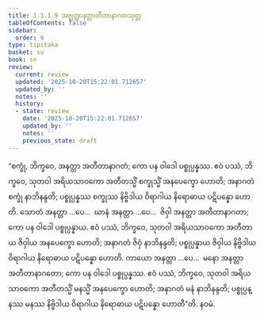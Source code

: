 ```yaml
---
title: 1.1.1.9 အဇ္ဈတ္တာနတ္တာတီတာနာဂတသုတ္တ
tableOfContents: false
sidebar:
  order: 9
type: tipitaka
basket: su
book: sn
review:
  current: review
  updated: '2025-10-20T15:22:01.712657'
  updated_by: ''
  notes: ''
  history:
  - state: review
    date: '2025-10-20T15:22:01.712657'
    updated_by: ''
    notes: ''
    previous_state: draft
---
```



<DynamicBreadcrumb />


<ReviewStatus review={frontmatter.review} showDetails={true} />

<HypothesisAnnotation frontmatter={frontmatter} />

<Division number="9" book="sn" e="ch" v="18" p="280">

<Paragraph number="19" book="sn">
“စက္ခုံ, ဘိက္ခဝေ, အနတ္တာ အတီတာနာဂတံ; ကော ပန ဝါဒေါ ပစ္စုပ္ပန္နဿ. ဧဝံ ပဿံ, ဘိက္ခဝေ, သုတဝါ အရိယသာဝကော အတီတသ္မိံ စက္ခုသ္မိံ အနပေက္ခော ဟောတိ; အနာဂတံ စက္ခုံ နာဘိနန္ဒတိ; ပစ္စုပ္ပန္နဿ စက္ခုဿ နိဗ္ဗိဒါယ ဝိရာဂါယ နိရောဓာယ ပဋိပန္နော ဟောတိ. သောတံ အနတ္တာ …ပေ…  ဃာနံ အနတ္တာ …ပေ…  ဇိဝှါ အနတ္တာ အတီတာနာဂတာ; ကော ပန ဝါဒေါ ပစ္စုပ္ပန္နာယ. ဧဝံ ပဿံ, ဘိက္ခဝေ, သုတဝါ အရိယသာဝကော အတီတာယ ဇိဝှါယ အနပေက္ခော ဟောတိ; အနာဂတံ ဇိဝှံ နာဘိနန္ဒတိ; ပစ္စုပ္ပန္နာယ ဇိဝှါယ နိဗ္ဗိဒါယ ဝိရာဂါယ နိရောဓာယ ပဋိပန္နော ဟောတိ. ကာယော အနတ္တာ …ပေ…  မနော အနတ္တာ အတီတာနာဂတော; ကော ပန ဝါဒေါ ပစ္စုပ္ပန္နဿ. ဧဝံ ပဿံ, ဘိက္ခဝေ, သုတဝါ အရိယသာဝကော အတီတသ္မိံ မနသ္မိံ အနပေက္ခော ဟောတိ; အနာဂတံ မနံ နာဘိနန္ဒတိ; ပစ္စုပ္ပန္နဿ မနဿ နိဗ္ဗိဒါယ ဝိရာဂါယ နိရောဓာယ ပဋိပန္နော ဟောတီ”တိ.

</Paragraph>
</Division>

<Paragraph number="20" type="center" book="sn">
နဝမံ.
</Paragraph>
